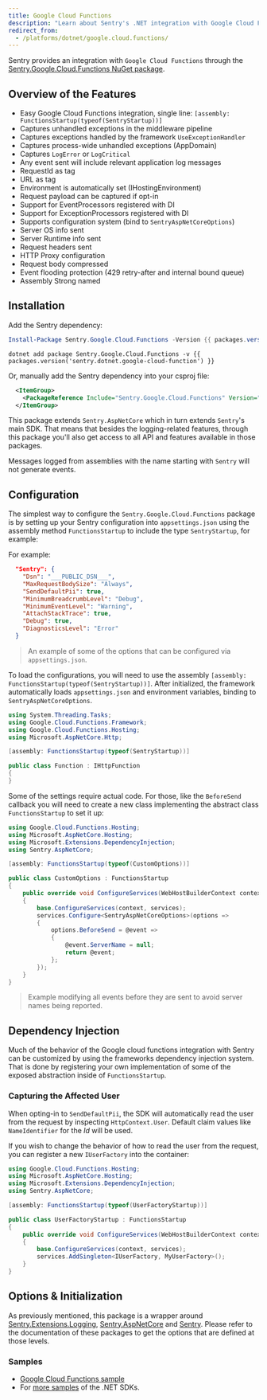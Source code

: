 ```yaml
---
title: Google Cloud Functions
description: "Learn about Sentry's .NET integration with Google Cloud Functions."
redirect_from:
  - /platforms/dotnet/google.cloud.functions/
---
```


Sentry provides an integration with `Google Cloud Functions` through the [Sentry.Google.Cloud.Functions NuGet package](https://www.nuget.org/packages/sentry.google.cloud.functions).

## Overview of the Features

- Easy Google Cloud Functions integration, single line: `[assembly: FunctionsStartup(typeof(SentryStartup))]`
- Captures unhandled exceptions in the middleware pipeline
- Captures exceptions handled by the framework `UseExceptionHandler`
- Captures process-wide unhandled exceptions (AppDomain)
- Captures `LogError` or `LogCritical`
- Any event sent will include relevant application log messages
- RequestId as tag
- URL as tag
- Environment is automatically set (IHostingEnvironment)
- Request payload can be captured if opt-in
- Support for EventProcessors registered with DI
- Support for ExceptionProcessors registered with DI
- Supports configuration system (bind to `SentryAspNetCoreOptions`)
- Server OS info sent
- Server Runtime info sent
- Request headers sent
- HTTP Proxy configuration
- Request body compressed
- Event flooding protection (429 retry-after and internal bound queue)
- Assembly Strong named

## Installation

Add the Sentry dependency:

```powershell {tabTitle:Package Manager}
Install-Package Sentry.Google.Cloud.Functions -Version {{ packages.version('sentry.dotnet.google-cloud-function') }}
```

```shell {tabTitle:.NET Core CLI}
dotnet add package Sentry.Google.Cloud.Functions -v {{ packages.version('sentry.dotnet.google-cloud-function') }}
```

Or, manually add the Sentry dependency into your csproj file:

```xml {tabTitle:project.csproj}
  <ItemGroup>
    <PackageReference Include="Sentry.Google.Cloud.Functions" Version="{{ packages.version('sentry.dotnet.google-cloud-function') }}"/>
  </ItemGroup>
```

This package extends `Sentry.AspNetCore` which in turn extends `Sentry`'s main SDK. That means that besides the logging-related features, through this package you'll also get access to all API and features available in those packages.

<Alert level="warning" title="Note">

Messages logged from assemblies with the name starting with `Sentry` will not generate events.

</Alert>

## Configuration

The simplest way to configure the `Sentry.Google.Cloud.Functions` package is by setting up your Sentry configuration into `appsettings.json`
using the assembly method `FunctionsStartup` to include the type `SentryStartup`, for example:

For example:

```json {filename:appsettings.json}
  "Sentry": {
    "Dsn": "___PUBLIC_DSN___",
    "MaxRequestBodySize": "Always",
    "SendDefaultPii": true,
    "MinimumBreadcrumbLevel": "Debug",
    "MinimumEventLevel": "Warning",
    "AttachStackTrace": true,
    "Debug": true,
    "DiagnosticsLevel": "Error"
  }
```

> An example of some of the options that can be configured via `appsettings.json`.

To load the configurations, you will need to use the assembly `[assembly: FunctionsStartup(typeof(SentryStartup))]`. After initialized, the framework automatically loads `appsettings.json` and environment variables, binding to `SentryAspNetCoreOptions`.

```csharp {tabTitle:Function.cs}
using System.Threading.Tasks;
using Google.Cloud.Functions.Framework;
using Google.Cloud.Functions.Hosting;
using Microsoft.AspNetCore.Http;

[assembly: FunctionsStartup(typeof(SentryStartup))]

public class Function : IHttpFunction
{
}
```

Some of the settings require actual code. For those, like the `BeforeSend` callback you will need to create a new class implementing the abstract class `FunctionsStartup` to set it up:

```csharp
using Google.Cloud.Functions.Hosting;
using Microsoft.AspNetCore.Hosting;
using Microsoft.Extensions.DependencyInjection;
using Sentry.AspNetCore;

[assembly: FunctionsStartup(typeof(CustomOptions))]

public class CustomOptions : FunctionsStartup
{
    public override void ConfigureServices(WebHostBuilderContext context, IServiceCollection services)
    {
        base.ConfigureServices(context, services);
        services.Configure<SentryAspNetCoreOptions>(options =>
        {
            options.BeforeSend = @event =>
            {
                @event.ServerName = null;
                return @event;
            };
        });
    }
}
```

> Example modifying all events before they are sent to avoid server names being reported.

## Dependency Injection

Much of the behavior of the Google cloud functions integration with Sentry can be customized by using the frameworks dependency injection system. That is done by registering your own implementation of some of the exposed abstraction inside of `FunctionsStartup`.

### Capturing the Affected User

When opting-in to `SendDefaultPii`, the SDK will automatically read the user from the request by inspecting `HttpContext.User`. Default claim values like `NameIdentifier` for the _Id_ will be used.

If you wish to change the behavior of how to read the user from the request, you can register a new `IUserFactory` into the container:

```csharp
using Google.Cloud.Functions.Hosting;
using Microsoft.AspNetCore.Hosting;
using Microsoft.Extensions.DependencyInjection;
using Sentry.AspNetCore;

[assembly: FunctionsStartup(typeof(UserFactoryStartup))]

public class UserFactoryStartup : FunctionsStartup
{
    public override void ConfigureServices(WebHostBuilderContext context, IServiceCollection services)
    {
        base.ConfigureServices(context, services);
        services.AddSingleton<IUserFactory, MyUserFactory>();
    }
}
```

## Options & Initialization

As previously mentioned, this package is a wrapper around [Sentry.Extensions.Logging](/platforms/dotnet/guides/extensions-logging/), [Sentry.AspNetCore](/platforms/dotnet/guides/aspnetcore/) and [Sentry](/platforms/dotnet/). Please refer to the documentation of these packages to get the options that are defined at those levels.

### Samples

- [Google Cloud Functions sample](https://github.com/getsentry/sentry-dotnet/tree/main/samples/Sentry.Samples.Google.Cloud.Functions)
- For [more samples](https://github.com/getsentry/sentry-dotnet-samples) of the .NET SDKs.
